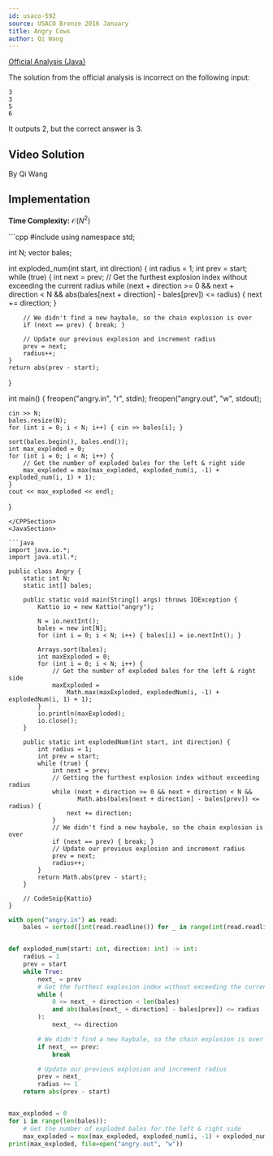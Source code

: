 ```yaml
---
id: usaco-592
source: USACO Bronze 2016 January
title: Angry Cows
author: Qi Wang
---
```


[Official Analysis (Java)](http://www.usaco.org/current/data/sol_angry_bronze_jan16.html)

<Warning>

The solution from the official analysis is incorrect on the following input:

```
3
3
5
6
```

It outputs 2, but the correct answer is 3.

</Warning>

## Video Solution
By Qi Wang

<YouTube id="aFHESO1lhEY" />

## Implementation

**Time Complexity:** $\mathcal{O}(N^2)$

<LanguageSection>
<CPPSection>
```cpp
#include <bits/stdc++.h>
using namespace std;

int N;
vector<int> bales;

int exploded_num(int start, int direction) {
	int radius = 1;
	int prev = start;
	while (true) {
		int next = prev;
		// Get the furthest explosion index without exceeding the current radius
		while (next + direction >= 0 && next + direction < N &&
		       abs(bales[next + direction] - bales[prev]) <= radius) {
			next += direction;
		}

		// We didn't find a new haybale, so the chain explosion is over
		if (next == prev) { break; }

		// Update our previous explosion and increment radius
		prev = next;
		radius++;
	}
	return abs(prev - start);
}

int main() {
	freopen("angry.in", "r", stdin);
	freopen("angry.out", "w", stdout);

	cin >> N;
	bales.resize(N);
	for (int i = 0; i < N; i++) { cin >> bales[i]; }

	sort(bales.begin(), bales.end());
	int max_exploded = 0;
	for (int i = 0; i < N; i++) {
		// Get the number of exploded bales for the left & right side
		max_exploded = max(max_exploded, exploded_num(i, -1) + exploded_num(i, 1) + 1);
	}
	cout << max_exploded << endl;
}
```
</CPPSection>
<JavaSection>

```java
import java.io.*;
import java.util.*;

public class Angry {
	static int N;
	static int[] bales;

	public static void main(String[] args) throws IOException {
		Kattio io = new Kattio("angry");

		N = io.nextInt();
		bales = new int[N];
		for (int i = 0; i < N; i++) { bales[i] = io.nextInt(); }

		Arrays.sort(bales);
		int maxExploded = 0;
		for (int i = 0; i < N; i++) {
			// Get the number of exploded bales for the left & right side
			maxExploded =
			    Math.max(maxExploded, explodedNum(i, -1) + explodedNum(i, 1) + 1);
		}
		io.println(maxExploded);
		io.close();
	}

	public static int explodedNum(int start, int direction) {
		int radius = 1;
		int prev = start;
		while (true) {
			int next = prev;
			// Getting the furthest explosion index without exceeding radius
			while (next + direction >= 0 && next + direction < N &&
			       Math.abs(bales[next + direction] - bales[prev]) <= radius) {
				next += direction;
			}
			// We didn't find a new haybale, so the chain explosion is over
			if (next == prev) { break; }
			// Update our previous explosion and increment radius
			prev = next;
			radius++;
		}
		return Math.abs(prev - start);
	}

	// CodeSnip{Kattio}
}
```

</JavaSection>
<PySection>

```py
with open("angry.in") as read:
	bales = sorted([int(read.readline()) for _ in range(int(read.readline()))])


def exploded_num(start: int, direction: int) -> int:
	radius = 1
	prev = start
	while True:
		next_ = prev
		# Get the furthest explosion index without exceeding the current radius
		while (
			0 <= next_ + direction < len(bales)
			and abs(bales[next_ + direction] - bales[prev]) <= radius
		):
			next_ += direction

		# We didn't find a new haybale, so the chain explosion is over
		if next_ == prev:
			break

		# Update our previous explosion and increment radius
		prev = next_
		radius += 1
	return abs(prev - start)


max_exploded = 0
for i in range(len(bales)):
	# Get the number of exploded bales for the left & right side
	max_exploded = max(max_exploded, exploded_num(i, -1) + exploded_num(i, 1) + 1)
print(max_exploded, file=open("angry.out", "w"))
```

</PySection>
</LanguageSection>
